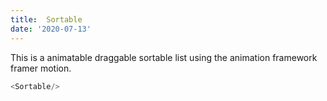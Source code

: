 ```yaml
---
title:  Sortable
date: '2020-07-13'
---
```



This is a animatable draggable sortable list using the animation framework framer motion.
``` js react-live
<Sortable/>
```
